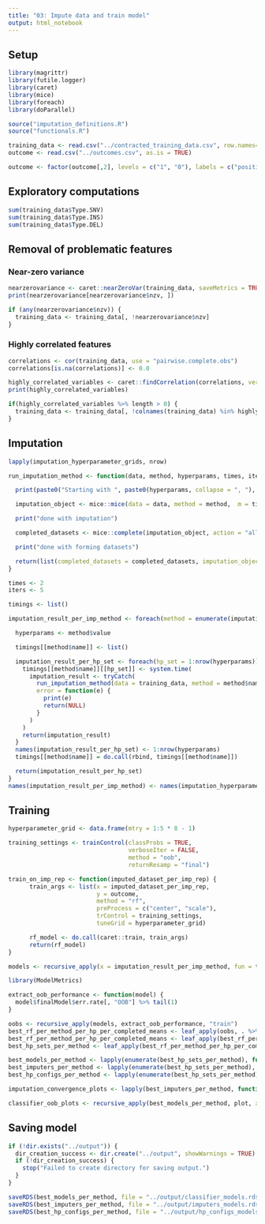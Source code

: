 ```yaml
---
title: "03: Impute data and train model"
output: html_notebook
---
```


## Setup
```r
library(magrittr)
library(futile.logger)
library(caret)
library(mice)
library(foreach)
library(doParallel)

source("imputation_definitions.R")
source("functionals.R")
```

```r
training_data <- read.csv("../contracted_training_data.csv", row.names=1, as.is = TRUE) 
outcome <- read.csv("../outcomes.csv", as.is = TRUE)

outcome <- factor(outcome[,2], levels = c("1", "0"), labels = c("positive", "negative"))
```

## Exploratory computations
```r
sum(training_data$Type.SNV)
sum(training_data$Type.INS)
sum(training_data$Type.DEL)
```

## Removal of problematic features

### Near-zero variance
```r
nearzerovariance <- caret::nearZeroVar(training_data, saveMetrics = TRUE)
print(nearzerovariance[nearzerovariance$nzv, ])

if (any(nearzerovariance$nzv)) {
  training_data <- training_data[, !nearzerovariance$nzv]
}
```

### Highly correlated features
```r
correlations <- cor(training_data, use = "pairwise.complete.obs")
correlations[is.na(correlations)] <- 0.0

highly_correlated_variables <- caret::findCorrelation(correlations, verbose = TRUE, names = TRUE)
print(highly_correlated_variables)

if(highly_correlated_variables %>% length > 0) {
  training_data <- training_data[, !colnames(training_data) %in% highly_correlated_variables]
}
```

## Imputation
```r
lapply(imputation_hyperparameter_grids, nrow)
```

```r
run_imputation_method <- function(data, method, hyperparams, times, iterations) {

  print(paste0("Starting with ", paste0(hyperparams, collapse = ", "), ", imputing ", times, " times"))

  imputation_object <- mice::mice(data = data, method = method,  m = times, maxit = iterations, printFlag = FALSE, ... = hyperparams)

  print("done with imputation")

  completed_datasets <- mice::complete(imputation_object, action = "all")

  print("done with forming datasets")

  return(list(completed_datasets = completed_datasets, imputation_object = imputation_object))
}

times <- 2
iters <- 5

timings <- list()

imputation_result_per_imp_method <- foreach(method = enumerate(imputation_hyperparameter_grids)) %do% {

  hyperparams <- method$value

  timings[[method$name]] <- list()

  imputation_result_per_hp_set <- foreach(hp_set = 1:nrow(hyperparams)) %do% {
    timings[[method$name]][[hp_set]] <- system.time(
      imputation_result <- tryCatch(
        run_imputation_method(data = training_data, method = method$name, iterations = iters, hyperparams = unlist(hyperparams[hp_set,]), times = times), 
        error = function(e) {
          print(e)
          return(NULL)
        }
      )
    )
    return(imputation_result)
  }
  names(imputation_result_per_hp_set) <- 1:nrow(hyperparams)
  timings[[method$name]] = do.call(rbind, timings[[method$name]])

  return(imputation_result_per_hp_set)
}
names(imputation_result_per_imp_method) <- names(imputation_hyperparameter_grids)
```

## Training
```r
hyperparameter_grid <- data.frame(mtry = 1:5 * 8 - 1)

training_settings <- trainControl(classProbs = TRUE,
                                  verboseIter = FALSE,
                                  method = "oob",
                                  returnResamp = "final")

train_on_imp_rep <- function(imputed_dataset_per_imp_rep) {
      train_args <- list(x = imputed_dataset_per_imp_rep,
                         y = outcome,
                         method = "rf",
                         preProcess = c("center", "scale"),
                         trControl = training_settings,
                         tuneGrid = hyperparameter_grid)

      rf_model <- do.call(caret::train, train_args)
      return(rf_model)
}

models <- recursive_apply(x = imputation_result_per_imp_method, fun = train_on_imp_rep, x_class = "data.frame")
```

```r
library(ModelMetrics)

extract_oob_performance <- function(model) {
  model$finalModel$err.rate[, "OOB"] %>% tail(1)
}

oobs <- recursive_apply(models, extract_oob_performance, "train")
best_rf_per_method_per_hp_per_completed_means <- leaf_apply(oobs, . %>% unlist %>% mean, docall = FALSE)
best_rf_per_method_per_hp_per_completed_means <- leaf_apply(best_rf_per_method_per_hp_per_completed_means, . %>% unlist, docall = FALSE)
best_hp_sets_per_method <- leaf_apply(best_rf_per_method_per_hp_per_completed_means, which.min, docall = FALSE)

best_models_per_method <- lapply(enumerate(best_hp_sets_per_method), function(x) with(x, models[[name]][[value]]))
best_imputers_per_method <- lapply(enumerate(best_hp_sets_per_method), function(x) with(x, imputation_result_per_imp_method[[name]][[value]]))
best_hp_configs_per_method <- lapply(enumerate(best_hp_sets_per_method), function(x) with(x, imputation_hyperparameter_grids[[name]][value, ]))

imputation_convergence_plots <- lapply(best_imputers_per_method, function(x) recursive_apply(x, plot, "mids"))

classifier_oob_plots <- recursive_apply(best_models_per_method, plot, x_class = "train")
```

## Saving model
```r
if (!dir.exists("../output")) {
  dir_creation_success <- dir.create("../output", showWarnings = TRUE)
  if (!dir_creation_success) {
    stop("Failed to create directory for saving output.")
  }
}

saveRDS(best_models_per_method, file = "../output/classifier_models.rds")
saveRDS(best_imputers_per_method, file = "../output/imputers_models.rds")
saveRDS(best_hp_configs_per_method, file = "../output/hp_configs_models.rds")
```
